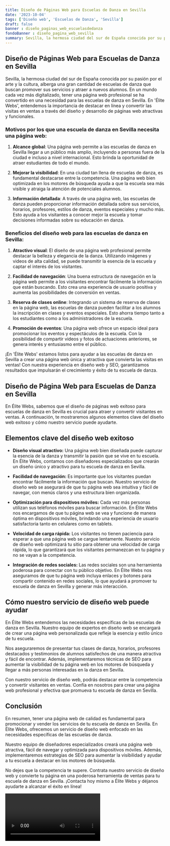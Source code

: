 ```yaml
---
title: Diseño de Páginas Web para Escuelas de Danza en Sevilla
date: '2023-10-04'
tags: ['Diseño web', 'Escuelas de Danza', 'Sevilla']
draft: false
banner : diseño_paginas_web_escuelasdedanza
fondoBanner : diseño_pagina_web_sevilla
summary: Sevilla, la hermosa ciudad del sur de España conocida por su pasión por el arte y la cultura, alberga una gran cantidad de escuelas de danza que buscan promover sus servicios y atraer a nuevos alumnos. En un mundo cada vez más digitalizado, tener una página web profesional se ha convertido en una necesidad para las escuelas de danza en Sevilla. En 'Élite Webs', entendemos la importancia de destacar en línea y convertir las visitas en ventas a través del diseño y desarrollo de páginas web atractivas y funcionales.
---
```


## Diseño de Páginas Web para Escuelas de Danza en Sevilla

Sevilla, la hermosa ciudad del sur de España conocida por su pasión por el arte y la cultura, alberga una gran cantidad de escuelas de danza que buscan promover sus servicios y atraer a nuevos alumnos. En un mundo cada vez más digitalizado, tener una página web profesional se ha convertido en una necesidad para las escuelas de danza en Sevilla. En 'Élite Webs', entendemos la importancia de destacar en línea y convertir las visitas en ventas a través del diseño y desarrollo de páginas web atractivas y funcionales.

### Motivos por los que una escuela de danza en Sevilla necesita una página web:

1. **Alcance global**: Una página web permite a las escuelas de danza en Sevilla llegar a un público más amplio, incluyendo a personas fuera de la ciudad e incluso a nivel internacional. Esto brinda la oportunidad de atraer estudiantes de todo el mundo.

2. **Mejorar la visibilidad**: En una ciudad tan llena de escuelas de danza, es fundamental destacarse entre la competencia. Una página web bien optimizada en los motores de búsqueda ayuda a que la escuela sea más visible y atraiga la atención de potenciales alumnos.

3. **Información detallada**: A través de una página web, las escuelas de danza pueden proporcionar información detallada sobre sus servicios, horarios, profesores, estilos de danza, eventos especiales y mucho más. Esto ayuda a los visitantes a conocer mejor la escuela y tomar decisiones informadas sobre su educación en danza.

### Beneficios del diseño web para las escuelas de danza en Sevilla:

1. **Atractivo visual**: El diseño de una página web profesional permite destacar la belleza y elegancia de la danza. Utilizando imágenes y videos de alta calidad, se puede transmitir la esencia de la escuela y captar el interés de los visitantes.

2. **Facilidad de navegación**: Una buena estructura de navegación en la página web permite a los visitantes encontrar fácilmente la información que están buscando. Esto crea una experiencia de usuario positiva y aumenta las posibilidades de conversión en ventas.

3. **Reserva de clases online**: Integrando un sistema de reserva de clases en la página web, las escuelas de danza pueden facilitar a los alumnos la inscripción en clases y eventos especiales. Esto ahorra tiempo tanto a los estudiantes como a los administradores de la escuela.

4. **Promoción de eventos**: Una página web ofrece un espacio ideal para promocionar los eventos y espectáculos de la escuela. Con la posibilidad de compartir videos y fotos de actuaciones anteriores, se genera interés y entusiasmo entre el público.

¡En 'Élite Webs' estamos listos para ayudar a las escuelas de danza en Sevilla a crear una página web única y atractiva que convierta las visitas en ventas! Con nuestra experiencia en diseño web y SEO, garantizamos resultados que impulsarán el crecimiento y éxito de tu escuela de danza.

<GifSeo />

<Cta />

## Diseño de Página Web para Escuelas de Danza en Sevilla

En Élite Webs, sabemos que el diseño de páginas web exitoso para escuelas de danza en Sevilla es crucial para atraer y convertir visitantes en ventas. A continuación, te mostraremos algunos elementos clave del diseño web exitoso y cómo nuestro servicio puede ayudarte.

## Elementos clave del diseño web exitoso

- **Diseño visual atractivo:** Una página web bien diseñada puede capturar la esencia de la danza y transmitir la pasión que se vive en tu escuela. En Élite Webs, contamos con diseñadores especializados que crearán un diseño único y atractivo para tu escuela de danza en Sevilla.

- **Facilidad de navegación:** Es importante que los visitantes puedan encontrar fácilmente la información que buscan. Nuestro servicio de diseño web se asegurará de que tu página web sea intuitiva y fácil de navegar, con menús claros y una estructura bien organizada.

- **Optimización para dispositivos móviles:** Cada vez más personas utilizan sus teléfonos móviles para buscar información. En Élite Webs nos encargamos de que tu página web se vea y funcione de manera óptima en dispositivos móviles, brindando una experiencia de usuario satisfactoria tanto en celulares como en tablets.

- **Velocidad de carga rápida:** Los visitantes no tienen paciencia para esperar a que una página web se cargue lentamente. Nuestro servicio de diseño web optimizará tu sitio para obtener una velocidad de carga rápida, lo que garantizará que los visitantes permanezcan en tu página y no se vayan a la competencia.

- **Integración de redes sociales:** Las redes sociales son una herramienta poderosa para conectar con tu público objetivo. En Élite Webs nos aseguramos de que tu página web incluya enlaces y botones para compartir contenido en redes sociales, lo que ayudará a promover tu escuela de danza en Sevilla y generar más interacción.

## Cómo nuestro servicio de diseño web puede ayudar

En Élite Webs entendemos las necesidades específicas de las escuelas de danza en Sevilla. Nuestro equipo de expertos en diseño web se encargará de crear una página web personalizada que refleje la esencia y estilo único de tu escuela.

Nos aseguraremos de presentar tus clases de danza, horarios, profesores destacados y testimonios de alumnos satisfechos de una manera atractiva y fácil de encontrar. Además, implementaremos técnicas de SEO para aumentar la visibilidad de tu página web en los motores de búsqueda y llegar a más personas interesadas en la danza en Sevilla.

Con nuestro servicio de diseño web, podrás destacar entre la competencia y convertir visitantes en ventas. Confía en nosotros para crear una página web profesional y efectiva que promueva tu escuela de danza en Sevilla.

## Conclusión

En resumen, tener una página web de calidad es fundamental para promocionar y vender los servicios de tu escuela de danza en Sevilla. En Élite Webs, ofrecemos un servicio de diseño web enfocado en las necesidades específicas de las escuelas de danza.

Nuestro equipo de diseñadores especializados creará una página web atractiva, fácil de navegar y optimizada para dispositivos móviles. Además, implementaremos estrategias de SEO para aumentar la visibilidad y ayudar a tu escuela a destacar en los motores de búsqueda.

No dejes que la competencia te supere. Contrata nuestro servicio de diseño web y convierte tu página en una poderosa herramienta de ventas para tu escuela de danza en Sevilla. ¡Contacta hoy mismo a Élite Webs y déjanos ayudarte a alcanzar el éxito en línea!

<Video />

<CtaBot job='Escuelas de Danza' city='Sevilla'/>

<Gmaps query='Sevilla+españa+maps' />